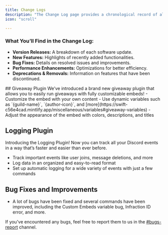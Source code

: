 ```yaml
---
title: Change Logs
description: "The Change Log page provides a chronological record of all updates, improvements, and fixes made to the system. It serves as a transparent history of modifications, ensuring users are always informed about the latest changes."
icon: "scroll"

---
```


### What You’ll Find in the Change Log:
- **Version Releases:** A breakdown of each software update.
- **New Features:** Highlights of recently added functionalities.
- **Bug Fixes:** Details on resolved issues and improvements.
- **Performance Enhancements:** Optimizations for better efficiency.
- **Deprecations & Removals:** Information on features that have been discontinued.



<Update label="2024/04/5" description="Version: 0.1">
## Giveaway Plugin
We’ve introduced a brand new giveaway plugin that allows you to easily run giveaways with fully customizable embeds! 
- Customize the embed with your own content
- Use dynamic variables such as `{guild-name}`, `{author-icon}`, and [more](https://swift-c56e4cad.mintlify.app/miscellaneous/variables#giveaway-variables)
- Adjust the appearance of the embed with colors, descriptions, and titles

## Logging Plugin
Introducing the Logging Plugin! Now you can track all your Discord events in a way that’s faster and easier than ever before.
- Track important events like user joins, message deletions, and more
- Log data in an organized and easy-to-read format
- Set up automatic logging for a wide variety of events with just a few commands

## Bug Fixes and Improvements
- A lot of bugs have been fixed and several commands have been improved, including the Custom Embeds variable bug, Infraction ID error, and more.

<Note>If you've encountered any bugs, feel free to report them to us in the [#bugs-report](https://discord.com/channels/1275507213783535707/1275507219286458505) channel.
</Note>
</Update>


